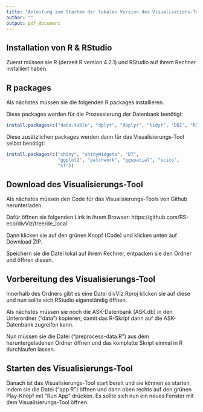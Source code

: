 ```yaml
---
title: "Anleitung zum Starten der lokalen Version des Visualisations-Tool für Biodiversitäts-Daten"
author: ""
output: pdf_document
---
```


## Installation von R & RStudio

Zuerst müssen sie R (derzeit R version 4.2.1) und RStudio auf ihrem Rechner installiert haben.

## R packages

Als nächstes müssen sie die folgenden R packages installieren.

Diese packages werden für die Prozessierung der Datenbank benötigt:

```r
install.packages(c("data.table", "dplyr", "dbplyr", "tidyr", "DBI", "RSQLite"))
```

Diese zusätzlichen packages werden dann für das Visualisierungs-Tool selbst benötigt:

```r
install.packages(c("shiny", "shinyWidgets", "DT", 
                   "ggplot2", "patchwork", "ggspatial", "scico", 
                   "sf"))
```

## Download des Visualisierungs-Tool

Als nächstes müssen den Code für das Visualisierungs-Tools von Github herunterladen.

Dafür öffnen sie folgenden Link in ihrem Browser: https://github.com/RS-eco/divViz/tree/de_local

Dann klicken sie auf den grünen Knopf (Code) und klicken unten auf Download ZIP.

Speichern sie die Datei lokal auf ihrem Rechner, entpacken sie den Ordner und öffnen diesen.

## Vorbereitung des Visualisierungs-Tool

Innerhalb des Ordners gibt es eine Datei divViz.Rproj klicken sie auf diese und nun sollte sich RStudio eigenständig öffnen.

Als nächstes müssen sie noch die ASK-Datenbank (ASK.db) in den Unterordner ("data") kopieren, damit das R-Skript dann auf die ASK-Datenbank zugreifen kann.

Nun müssen sie die Datei ("preprocess-data.R") aus dem heruntergeladenen Ordner öffnen und das komplette Skript einmal in R durchlaufen lassen.

## Starten des Visualisierungs-Tool

Danach ist das Visualisierungs-Tool start bereit und sie können es starten, indem sie die Datei ("app.R") öffnen und dann oben rechts auf den grünen Play-Knopf mit "Run App" drücken. Es sollte sich nun ein neues Fenster mit dem Visualisierungs-Tool öffnen.
